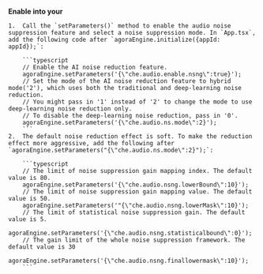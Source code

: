 <PlatformWrapper platform="react-native">

**Enable <Vg k="RTEE_NS" /> into your <Vpl k="CLIENT" />**

    1.  Call the `setParameters()` method to enable the audio noise suppression feature and select a noise suppression mode. In `App.tsx`, add the following code after `agoraEngine.initialize({appId: appId});`:

        ```typescript
        // Enable the AI noise reduction feature.
        agoraEngine.setParameters('{\"che.audio.enable.nsng\":true}');
        // Set the mode of the AI noise reduction feature to hybrid mode('2'), which uses both the traditional and deep-learning noise reduction. 
        // You might pass in '1' instead of '2' to change the mode to use deep-learning noise reduction only. 
        // To disable the deep-learning noise reduction, pass in '0'.
        agoraEngine.setParameters('{\"che.audio.ns.mode\":2}');
        ```
    2.  The default noise reduction effect is soft. To make the reduction effect more aggressive, add the following after `agoraEngine.setParameters("{\"che.audio.ns.mode\":2}");`:

        ```typescript
        // The limit of noise suppression gain mapping index. The default value is 80.
        agoraEngine.setParameters('{\"che.audio.nsng.lowerBound\":10}');
        // The limit of noise suppression gain mapping value. The default value is 50.
        agoraEngine.setParameters('"{\"che.audio.nsng.lowerMask\":10}');
        // The limit of statistical noise suppression gain. The default value is 5.
        agoraEngine.setParameters('{\"che.audio.nsng.statisticalbound\":0}');
        // The gain limit of the whole noise suppression framework. The default value is 30
        agoraEngine.setParameters('{\"che.audio.nsng.finallowermask\":10}');
        ```

</PlatformWrapper>
